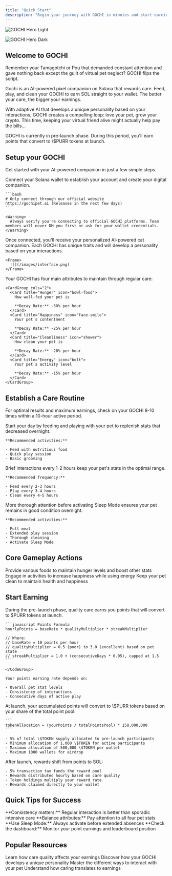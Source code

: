 ```yaml
---
title: "Quick Start"
description: "Begin your journey with GOCHI in minutes and start earning rewards"
---
```


<img
  className="block dark:hidden"
  src="/images/banner.jpg"
  alt="GOCHI Hero Light"
/>

<img
  className="hidden dark:block"
  src="/images/banner.jpg"
  alt="GOCHI Hero Dark"
/>

## Welcome to GOCHI

Remember your Tamagotchi or Pou that demanded constant attention and gave nothing back except the guilt of virtual pet neglect? GOCHI flips the script.

Gochi is an AI-powered pixel companion on Solana that rewards care. Feed, play, and clean your GOCHI to earn SOL straight to your wallet. The better your care, the bigger your earnings.

With adaptive AI that develops a unique personality based on your interactions, GOCHI creates a compelling loop: love your pet, grow your crypto. This time, keeping your virtual friend alive might actually help pay the bills...

<Note>
  GOCHI is currently in pre-launch phase. During this period, you'll earn points that convert to \$PURR tokens at launch.
</Note>

## Setup your GOCHI

Get started with your AI-powered companion in just a few simple steps.

<Steps>
  <Step title="Create Your Account">
    Connect your Solana wallet to establish your account and create your digital companion.

    ```bash
    # Only connect through our official website
    https://gochipet.ai (Releases in the next few days)
    ```

    <Warning>
      Always verify you're connecting to official GOCHI platforms. Team members will never DM you first or ask for your wallet credentials.
    </Warning>
  </Step>
  <Step title="Meet Your GOCHI">
    Once connected, you'll receive your personalized AI-powered cat companion. Each GOCHI has unique traits and will develop a personality based on your interactions.

    <Frame>
      ![](/images/interface.png)
    </Frame>
  </Step>
  <Step title="Understand Basic Care">
    Your GOCHI has four main attributes to maintain through regular care:

    <CardGroup cols="2">
      <Card title="Hunger" icon="bowl-food">
        How well-fed your pet is

        **Decay Rate:** -30% per hour
      </Card>
      <Card title="Happiness" icon="face-smile">
        Your pet's contentment

        **Decay Rate:** -25% per hour
      </Card>
      <Card title="Cleanliness" icon="shower">
        How clean your pet is

        **Decay Rate:** -20% per hour
      </Card>
      <Card title="Energy" icon="bolt">
        Your pet's activity level

        **Decay Rate:** -15% per hour
      </Card>
    </CardGroup>
  </Step>
</Steps>

## Establish a Care Routine

For optimal results and maximum earnings, check on your GOCHI 8-10 times within a 10-hour active period.

<AccordionGroup>
  <Accordion title="Morning Care" icon="sun">
    Start your day by feeding and playing with your pet to replenish stats that decreased overnight.

    **Recommended activities:**

    - Feed with nutritious food
    - Quick play session
    - Basic grooming
  </Accordion>
  <Accordion title="Regular Check-ins" icon="clock">
    Brief interactions every 1-2 hours keep your pet's stats in the optimal range.

    **Recommended frequency:**

    - Feed every 2-3 hours
    - Play every 3-4 hours
    - Clean every 4-5 hours
  </Accordion>
  <Accordion title="Evening Care" icon="moon">
    More thorough attention before activating Sleep Mode ensures your pet remains in good condition overnight.

    **Recommended activities:**

    - Full meal
    - Extended play session
    - Thorough cleaning
    - Activate Sleep Mode
  </Accordion>
</AccordionGroup>

## Core Gameplay Actions

<CardGroup cols="3">
  <Card title="Feeding" icon="utensils" href="/care-activities">
    Provide various foods to maintain hunger levels and boost other stats
  </Card>
  <Card title="Playing" icon="game-console-handheld" href="/care-activities">
    Engage in activities to increase happiness while using energy
  </Card>
  <Card title="Cleaning" icon="broom" href="/care-activities">
    Keep your pet clean to maintain health and happiness
  </Card>
</CardGroup>

## Start Earning

During the pre-launch phase, quality care earns you points that will convert to \$PURR tokens at launch.

<Tabs>
  <Tab title="Points Earning">
    <CodeGroup>

    ```javascript Points Formula
    hourlyPoints = baseRate * qualityMultiplier * streakMultiplier
    
    // Where:
    // baseRate = 10 points per hour
    // qualityMultiplier = 0.5 (poor) to 3.0 (excellent) based on pet state
    // streakMultiplier = 1.0 + (consecutiveDays * 0.05), capped at 1.5
    ```

    </CodeGroup>

    Your points earning rate depends on:

    - Overall pet stat levels
    - Consistency of interactions
    - Consecutive days of active play
  </Tab>
  <Tab title="Token Conversion">
    At launch, your accumulated points will convert to \$PURR tokens based on your share of the total point pool:

    ```
    tokenAllocation = (yourPoints / totalPointsPool) * 150,000,000
    ```

    - 5% of total \$TOKEN supply allocated to pre-launch participants
    - Minimum allocation of 1,000 \$TOKEN for active participants
    - Maximum allocation of 500,000 \$TOKEN per wallet
    - Maximum 1000 wallets for airdrop
  </Tab>
  <Tab title="Post-Launch Rewards">
    After launch, rewards shift from points to SOL:

    - 5% transaction tax funds the reward pool
    - Rewards distributed hourly based on care quality
    - Token holdings multiply your reward rate
    - Rewards claimed directly to your wallet
  </Tab>
</Tabs>

## Quick Tips for Success

<Check>
  **Consistency matters:** Regular interaction is better than sporadic intensive care
</Check>

<Check>
  **Balance attributes:** Pay attention to all four pet stats
</Check>

<Check>
  **Use Sleep Mode:** Always activate before extended absences
</Check>

<Check>
  **Check the dashboard:** Monitor your point earnings and leaderboard position
</Check>

## Popular Resources

<CardGroup cols="2">
  <Card title="Pet Stats & Needs" icon="chart-line" href="/pet-stats">
    Learn how care quality affects your earnings
  </Card>
  <Card title="AI Personality System" icon="robot" href="/ai-personality">
    Discover how your GOCHI develops a unique personality
  </Card>
  <Card title="Care Activities" icon="hand-holding-heart" href="/care-activities">
    Master the different ways to interact with your pet
  </Card>
  <Card title="Earning Mechanics" icon="coins" href="/earning-mechanics">
    Understand how caring translates to earnings
  </Card>
</CardGroup>